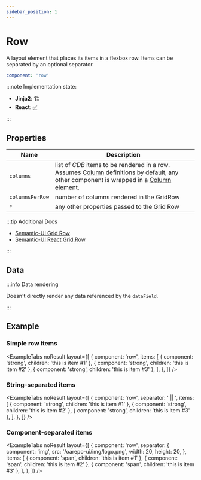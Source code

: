 ```yaml
---
sidebar_position: 1
---
```



# Row

A layout element that places its items in a flexbox row.
Items can be separated by an optional separator.

```yaml
component: 'row'
```

:::note Implementation state:

- **Jinja2**: 🏗
- **React**: [✅](https://github.com/oarepo/react-generative-ui/blob/master/src/components/structural/Row.tsx)

:::

## Properties

| Name            | Description                                                                                                                                                 |
| --------------- | ----------------------------------------------------------------------------------------------------------------------------------------------------------- |
| `columns`       | list of _CDB_ items to be rendered in a row. Assumes [Column](column) definitions by default, any other component is wrapped in a [Column](column) element. |
| `columnsPerRow` | number of columns rendered in the GridRow                                                                                                                   |
| `*`             | any other properties passed to the Grid Row                                                                                                                 |

:::tip Additional Docs

- [Semantic-UI Grid Row](https://semantic-ui.com/collections/grid.html#grouping)
- [Semantic-UI React Grid.Row](https://react.semantic-ui.com/collections/grid/)

:::

## Data

<!-- TODO: does element render any data given by `data` path? -->

:::info Data rendering

Doesn't directly render any data referenced by the `dataField`.

:::

## Example

### Simple row items

<ExampleTabs
  noResult
  layout={[
    {
      component: 'row',
      items: [
        { component: 'strong', children: 'this is item #1' },
        { component: 'strong', children: 'this is item #2' },
        { component: 'strong', children: 'this is item #3' },
      ],
    },
  ]}
/>

### String-separated items

<ExampleTabs
  noResult
  layout={[
    {
      component: 'row',
      separator: ' || ',
      items: [
        { component: 'strong', children: 'this is item #1' },
        { component: 'strong', children: 'this is item #2' },
        { component: 'strong', children: 'this is item #3' },
      ],
    },
  ]}
/>

### Component-separated items

<ExampleTabs
  noResult
  layout={[
    {
      component: 'row',
      separator: {
        component: 'img',
        src: '/oarepo-ui/img/logo.png',
        width: 20,
        height: 20,
      },
      items: [
        { component: 'span', children: 'this is item #1' },
        { component: 'span', children: 'this is item #2' },
        { component: 'span', children: 'this is item #3' },
      ],
    },
  ]}
/>

